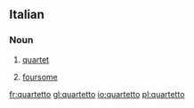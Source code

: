 ==Italian==

===Noun===
{{it-noun|quartett|m|o|i}}

#{{music|lang=it}} [[quartet]]
# [[foursome]]

[[fr:quartetto]]
[[gl:quartetto]]
[[io:quartetto]]
[[pl:quartetto]]